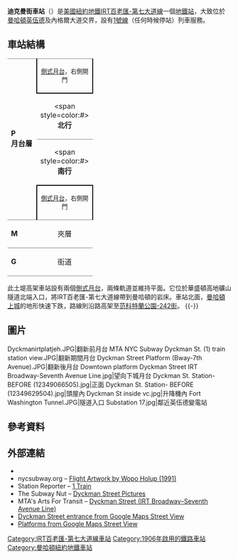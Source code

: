 {{Infobox NYCS
| name = 迪克曼街<br />{{lang|en|Dyckman Street}}
| bg_color = #E20F00
| image = Dyckman Street Both Platforms (Bway-7th Avenue).JPG
| image_caption = 車站月台
| accessible = yes
| acc_note = 只限南行
| division = IRT
| line = [[IRT百老匯-第七大道線|IRT百老匯-第七大道線]]
| service = Broadway-Seventh north
| connection = {{bus icon}} '''[[MTA區域巴士營運|NYCT巴士]]'''：M100<br>{{bus icon}} '''[[MTA區域巴士營運|MTA巴士]]'''：BxM1
| platforms = 2個[[側式月台|側式月台]]
| tracks = 2條
| code = 299
| structure = {{link-en|土堤|Embankment (transportation)}}
| address = 紐約州紐約市曼哈頓迪克曼街及內格爾大道
| borough = [[曼哈頓|曼哈頓]]
| locale = [[英伍德|英伍德]]
| coordinates = {{coord|40.861|N|73.925|W|display=inline,title|source:nlwiki}}
| open_date = {{start date and age|1906|3|12|mf=yes}}
| passengers = 2,410,021<ref name="2016-rider">{{NYCS const|riderref}}</ref>
| pass_year = 2016
| pass_percent = 4.0
| rank = 207
| next_north = {{NYCS next | type=普通 | line=IRT百老匯-第七大道線 | station=207街 | service=Broadway–Seventh north local}}<br>{{NYCS next | type=快速 | line=IRT百老匯-第七大道線 | station=范科特蘭公園-242街 | service=Broadway–Seventh north express}}
| next_south = {{NYCS next | station=191街 | line=IRT百老匯-第七大道線 | service=Broadway-Seventh north}}
| next_north_acc = 北行車站不可無障礙通行<br><small>上一個可無障礙通行車站：{{NYCS next | line=IRT百老匯-第七大道線 | station=231街 | service=Broadway-Seventh north local}}</small>
| next_south_acc = {{NYCS next | station=96街 | line=IRT百老匯-第七大道線 | service=Broadway-Seventh north local}}
| legend = {{NYCS infobox legend|alltimes}}
| embedded = {{Infobox NRHP
 | embed = yes
 | name = 迪克曼街地鐵站 (IRT)
 | added = 2004年9月17日
 | mpsub = 紐約市地鐵系統MPS
 | refnum = 04001021<ref name="focus">{{Cite web |url=http://nrhp.focus.nps.gov |title=NPS Focus |work=National Register of Historic Places |publisher=[[美國國家公園管理局|National Park Service]] |accessdate=2011-12-22 |archive-date=2008-07-25 |archive-url=https://web.archive.org/web/20080725123211/http://nrhp.focus.nps.gov/ |dead-url=no }}</ref>
 }}
}}

'''迪克曼街車站'''（{{lang-en|Dyckman Street station}}）是[[美國|美國]][[紐約地鐵|紐約地鐵]][[IRT百老匯-第七大道線|IRT百老匯-第七大道線]]一個[[地鐵站|地鐵站]]，大致位於[[曼哈頓|曼哈頓]][[英伍德|英伍德]]{{link-en|迪克曼街 (曼哈頓)|Dyckman Street (Manhattan)|迪克曼街}}及內格爾大道交界，設有[[紐約地鐵1號線|1號線]]（任何時候停站）列車服務。

== 車站結構 ==
{{Stack|float=right|
{{Routemap
|title=軌道配置圖
|title-bg=#{{NYCS color|1}}
|legend =track
|map=
uSTR!~MFADEg ~~ ~~ ~~往[[范科特蘭公園-242街車站|242街]]
uSTR!~MFADEg\uSTR\uSTR!~MFADEg  ~~ ~~ ~~往[[207街車站|207街]]
uSTRf\uSTR\uSTRg
uBS2c1\uBS2+lr\uBS2+lr\uBS2c4
uSTR+BSr\uSTR+BSl
uSTR+BSr\uSTR+BSl
uSTR+BSr\uSTR+BSl
uSTR+BSr\uSTR+BSl
utSTRa\utSTRa
utSTRf\utSTRg
utSTR!~MFADEf\utSTR!~MFADEf ~~ ~~ ~~往[[191街車站|191街]]
}}
}}
{|cellspacing=0 cellpadding=3
|style="border-top:solid 1px gray;border-bottom:solid 1px gray;" rowspan=4 valign=top|'''P<br>月台層'''
|style="border-top:solid 1px gray;border-right:solid 2px black;border-left:solid 2px black;border-bottom:solid 2px black;" colspan=2 align=center|<small>[[側式月台|側式月台]]，右側開門</small>
|-
|<span style=color:#{{NYCS color|red}}>'''北行'''</span>
|{{arrow|L}} [[File:NYCS-bull-trans-1.svg|纽约地铁1号线]] 往[[范科特蘭公園-242街車站|范科特蘭公園-242街]]<small>（[[207街車站|207街]]）</small>
|-
|style="border-top:solid 1px gray;"|<span style=color:#{{NYCS color|red}}>'''南行'''</span>
|style="border-top:solid 1px gray;"|{{arrow|R}} [[File:NYCS-bull-trans-1.svg|纽约地铁1号线]] 往[[南碼頭-白廳街車站|南碼頭]]<small>（[[191街車站|191街]]）</small>
|-
|style="border-top:solid 2px black;border-right:solid 2px black;border-left:solid 2px black;border-bottom:solid 1px gray;" colspan=2 align=center|<small>[[側式月台|側式月台]]，右側開門{{access icon}}</small>
|-
|style="border-bottom:solid 1px gray;" valign=top width=50|'''M'''
|style="border-bottom:solid 1px gray;" width=100 valign=top|夾層
|style="border-bottom:solid 1px gray;" width=400 valign=top|閘機，車站詢問處<br>{{NYCS Platform Layout access}}
|-
|style="border-bottom:solid 1px gray;" valign=top width=50|'''G'''
|style="border-bottom:solid 1px gray;" width=100 valign=top|街道
|style="border-bottom:solid 1px gray;" width=400 valign=top|出入口
|}
此土堤高架車站設有兩個[[側式月台|側式月台]]，兩條軌道並維持平面。它位於華盛頓高地礦山隧道北端入口，將IRT百老匯-第七大道線帶到曼哈頓的岩床。車站北面，[[曼哈頓上城|曼哈頓上城]]的地形快速下跌，路線則沿路高架至[[范科特蘭公園-242街車站_(IRT百老匯-第七大道線)|范科特蘭公園-242街]]。
{{-}}

== 圖片 ==
<gallery>
Dyckmanirtplatjeh.JPG|翻新前月台
MTA NYC Subway Dyckman St. (1) train station view.JPG|翻新期間月台
Dyckman Street Platform (Bway-7th Avenue).JPG|翻新後月台
Downtown platform Dyckman Street IRT Broadway-Seventh Avenue Line.jpg|望向下城月台
Dyckman St. Station- BEFORE (12349066505).jpg|正面
Dyckman St. Station- BEFORE (12349629504).jpg|頭屋內
Dyckman St inside vc.jpg|升降機內
Fort Washington Tunnel.JPG|隧道入口
Substation 17.jpg|鄰近英伍德變電站
</gallery>

== 參考資料 ==
{{reflist}}

== 外部連結 ==
{{Commons category|Dyckman Street (IRT Broadway – Seventh Avenue Line)}}
* {{NYCS ref|http://www.nycsubway.org/perl/stations?6:1178|IRT West Side Line|Dyckman Street}}
* nycsubway.org – [http://www.nycsubway.org/perl/artwork_show?127 Flight Artwork by Wopo Holup (1991)] {{Wayback|url=http://www.nycsubway.org/perl/artwork_show?127 |date=20120614033430 }}
* Station Reporter – [https://web.archive.org/web/20141010102251/http://www.stationreporter.net/1train.htm 1 Train]
* The Subway Nut – [http://www.subwaynut.com/irt/dyckmann1/index.php Dyckman Street Pictures] {{Wayback|url=http://www.subwaynut.com/irt/dyckmann1/index.php |date=20170615141345 }}
* MTA's Arts For Transit – [https://web.archive.org/web/20110606065726/http://mta.info/mta/aft/permanentart/permart.html?agency=nyct&line=1&station=2&xdev=0 Dyckman Street (IRT Broadway–Seventh Avenue Line)]
* [https://maps.google.com/maps?ie=UTF8&ll=40.861367,-73.925167&spn=0.003814,0.013433&z=17&layer=c&cbll=40.86125,-73.925225&panoid=SpUn7IDG33Ok0ff4fLlo7Q&cbp=12,147.51,,0,0.9 Dyckman Street entrance from Google Maps Street View]
* [http://www.google.com/maps/@40.8605694,-73.9255908,3a,75y,302.97h,91.68t/data=!3m8!1e1!3m6!1s-NR_xwoCF3s8%2FV5fpgh6BMkI%2FAAAAAAAAM54%2FuXmPpWTNn6Ijw1wYXgpJMkg2kF_LaLJHgCLIB!2e4!3e11!6s%2F%2Flh5.googleusercontent.com%2F-NR_xwoCF3s8%2FV5fpgh6BMkI%2FAAAAAAAAM54%2FuXmPpWTNn6Ijw1wYXgpJMkg2kF_LaLJHgCLIB%2Fw203-h100-p-k-no%2F!7i9728!8i4864!4m3!8m2!3m1!1e1!6m1!1e1 Platforms from Google Maps Street View]
{{纽约地铁1号线}}
{{DEFAULTSORT:Dyckman Street}}
[[Category:IRT百老匯-第七大道線車站|Category:IRT百老匯-第七大道線車站]]
[[Category:1906年啟用的鐵路車站|Category:1906年啟用的鐵路車站]]
[[Category:曼哈頓紐約地鐵車站|Category:曼哈頓紐約地鐵車站]]